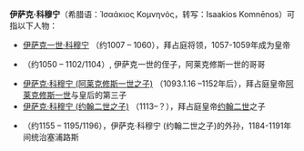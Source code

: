'''伊萨克·科穆宁'''（希腊语：Ἰσαάκιος Κομνηνός，转写：Isaakios Komnēnos）可指以下人物：

* [[伊萨克一世|伊萨克一世·科穆宁]] （约1007 – 1060），拜占庭将领，1057-1059年成为皇帝
* {{link-en|伊萨克·科穆宁 (阿莱克修斯一世之兄)|Isaac Komnenos (brother of Alexios I)}} （约1050 – 1102/1104）, 伊萨克一世的侄子，阿莱克修斯一世的哥哥
* [[伊萨克·科穆宁_(阿莱克修斯一世之子)|伊萨克·科穆宁 (阿莱克修斯一世之子)]] （1093.1.16 –1152年后），拜占庭皇帝[[阿历克塞一世|阿莱克修斯一世]]与皇后{{link-en|伊琳娜·杜卡伊娜|Irene Doukaina}}的第三子
*[[伊萨克·科穆宁_(约翰二世之子)|伊萨克·科穆宁 (约翰二世之子)]] （1113–？），拜占庭皇帝[[约翰二世_(拜占庭)|约翰二世]]之子
* {{link-en|塞浦路斯的伊萨克·科穆宁|Isaac Komnenos of Cyprus}}（约1155 – 1195/1196），伊萨克·科穆宁 (约翰二世之子)的外孙，1184-1191年间统治塞浦路斯

{{Disambiguation|Komnenos, Isaac|Cat=六字人名譯名消歧義}}